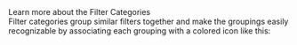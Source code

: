 
<div className="collapsible-sidebar--dsm-wrapper--text-header">Learn more about the Filter Categories</div>
<div className="collapsible-sidebar--dsm-wrapper--text-section">
    Filter categories group similar filters together and make the groupings easily recognizable by associating each grouping with a colored icon like this:
</div>

<DsmCategoryIcons searchFilterCategoryTree={searchFilterCategoryTree} />
